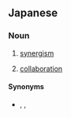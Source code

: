 ==Japanese==
{{ja-kanjitab|きょう|どう|yomi=on}}

===Noun===
{{ja-noun|きょうどう}}
{{wikipedia|共働|lang=ja}}
# {{lb|ja|theology}} [[synergism]]
# [[collaboration]]

====Synonyms====
* {{sense|collaboration}} {{ja-r|協働|きょうどう}}, {{ja-r|協調|きょうちょう}}, {{ja-r|協力|きょうりょく}}